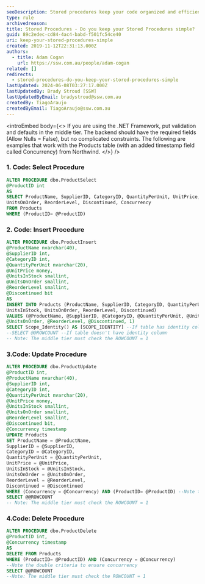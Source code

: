 ```yaml
---
seoDescription: Stored procedures keep your code organized and efficient by encapsulating logic and reducing database complexity.
type: rule
archivedreason:
title: Stored Procedures - Do you keep your Stored Procedures simple?
guid: 89c2edec-cd84-4ac4-babd-f501fc54ce40
uri: keep-your-stored-procedures-simple
created: 2019-11-12T22:31:13.000Z
authors:
  - title: Adam Cogan
    url: https://ssw.com.au/people/adam-cogan
related: []
redirects:
  - stored-procedures-do-you-keep-your-stored-procedures-simple
lastUpdated: 2024-06-08T03:27:17.000Z
lastUpdatedBy: Brady Stroud [SSW]
lastUpdatedByEmail: bradystroud@ssw.com.au
createdBy: TiagoAraujo
createdByEmail: TiagoAraujo@ssw.com.au
---
```


<introEmbed
  body={<>
If you are using the .NET Framework, put validation and defaults in the middle tier. The backend should have the required fields (Allow Nulls = False), but no complicated constraints. The following are examples that work with the Products table (with an added timestamp field called Concurrency) from Northwind.
  </>}
/>
### 1. Code: Select Procedure

```sql
ALTER PROCEDURE dbo.ProductSelect
@ProductID int
AS
SELECT ProductName, SupplierID, CategoryID, QuantityPerUnit, UnitPrice, UnitsInStock,
UnitsOnOrder, ReorderLevel, Discontinued, Concurrency
FROM Products
WHERE (ProductID= @ProductID)
```

### 2. Code: Insert Procedure

```sql
ALTER PROCEDURE dbo.ProductInsert
@ProductName nvarchar(40),
@SupplierID int,
@CategoryID int,
@QuantityPerUnit nvarchar(20),
@UnitPrice money,
@UnitsInStock smallint,
@UnitsOnOrder smallint,
@ReorderLevel smallint,
@Discontinued bit
AS
INSERT INTO Products (ProductName, SupplierID, CategoryID, QuantityPerUnit, UnitPrice,
UnitsInStock, UnitsOnOrder, ReorderLevel, Discontinued)
VALUES (@ProductName, @SupplierID, @CategoryID, @QuantityPerUnit, @UnitPrice, @UnitsInStock,
@UnitsOnOrder, @ReorderLevel, @Discontinued, 1)
SELECT Scope_Identity() AS [SCOPE_IDENTITY] --If table has identity column
--SELECT @@ROWCOUNT --If table doesn't have identity column
-- Note: The middle tier must check the ROWCOUNT = 1
```

### 3.Code: Update Procedure

```sql
ALTER PROCEDURE dbo.ProductUpdate
@ProductID int,
@ProductName nvarchar(40),
@SupplierID int,
@CategoryID int,
@QuantityPerUnit nvarchar(20),
@UnitPrice money,
@UnitsInStock smallint,
@UnitsOnOrder smallint,
@ReorderLevel smallint,
@Discontinued bit,
@Concurrency timestamp
UPDATE Products
SET ProductName = @ProductName,
SupplierID = @SupplierID,
CategoryID = @CategoryID,
QuantityPerUnit = @QuantityPerUnit,
UnitPrice = @UnitPrice,
UnitsInStock = @UnitsInStock,
UnitsOnOrder = @UnitsOnOrder,
ReorderLevel = @ReorderLevel,
Discontinued = @Discontinued
WHERE (Concurrency = @Concurrency) AND (ProductID= @ProductID) --Note the double criteria to ensure concurrency
SELECT @@ROWCOUNT
-- Note: The middle tier must check the ROWCOUNT = 1
```

### 4.Code: Delete Procedure

```sql
ALTER PROCEDURE dbo.ProductDelete
@ProductID int,
@Concurrency timestamp
AS
DELETE FROM Products
WHERE (ProductID= @ProductID) AND (Concurrency = @Concurrency)
--Note the double criteria to ensure concurrency
SELECT @@ROWCOUNT
--Note: The middle tier must check the ROWCOUNT = 1
```
